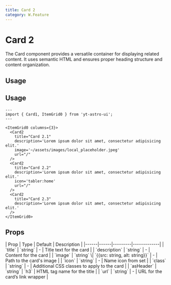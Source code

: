 ```yaml
---
title: Card 2
category: W.Feature
---
```



# Card 2

The Card component provides a versatile container for displaying related content. It uses semantic HTML and ensures proper heading structure and content organization.

## Usage

<div className="space-y-12">
  <Demo title="">
    <ItemGrid0 columns={3} class="bg-stripe">
      <Card2
        title="Card 2.1"
        description='Lorem ipsum dolor sit amet, consectetur adipisicing elit.'
        image='~/assets/images/local_placeholder.jpeg'
        url="/"
      />
      <Card2
        title="Card 2.2"
        description='Lorem ipsum dolor sit amet, consectetur adipisicing elit.'
        icon='tabler:home'
        url="/"
      />
      <Card2
        title="Card 2.3"
        description='Lorem ipsum dolor sit amet, consectetur adipisicing elit.'
      />
    </ItemGrid0>
  </Demo>
</div>


## Usage

```astro
---
import { Card1, ItemGrid0 } from 'yt-astro-ui';
---

<ItemGrid0 columns={3}>
  <Card2
    title="Card 2.1"
    description='Lorem ipsum dolor sit amet, consectetur adipisicing elit.'
    image='~/assets/images/local_placeholder.jpeg'
    url="/"
  />
  <Card2
    title="Card 2.2"
    description='Lorem ipsum dolor sit amet, consectetur adipisicing elit.'
    icon='tabler:home'
    url="/"
  />
  <Card2
    title="Card 2.3"
    description='Lorem ipsum dolor sit amet, consectetur adipisicing elit.'
  />
</ItemGrid0>
```

## Props

<div className="overflow-x-auto">
  <div className="min-w-xl">
    | Prop | Type | Default | Description |
    |------|------|---------|-------------|
    | `title` | `string` | - | Title text for the card |
    | `description` | `string` | - | Content for the card |
    | `image`     | `string` \| `{{src: string, alt: string}}` | - | Path to the card's image |
    | `icon`      | `string` | - | Name icon from set |
    | `class`     | `string` | - | Additional CSS classes to apply to the card |
    | `asHeader`  | `string` | `h3` | HTML tag name for the title |
    | `url`       | `string` | - | URL for the card’s link wrapper |
  </div>
</div>

